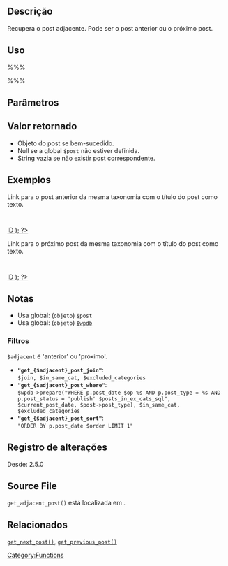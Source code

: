 {{Languages|
{{en|Function Reference/get_adjacent_post}}
{{it|Riferimento funzioni/get_adjacent_post}}
{{ko|Function Reference/get_adjacent_post}}
{{ja|関数リファレンス/get_adjacent_post}}
{{pt-br|Referência de Função/get_adjacent_post}}
}}
== Descrição ==
Recupera o post adjacente. Pode ser o post anterior ou o próximo post.

== Uso ==
%%%<?php get_adjacent_post( $in_same_term, $excluded_terms, $previous, $taxonomy ) ?>%%%

== Parâmetros ==
{{Parameter|$in_same_term|boolean|Se o post deve estar no mesmo termo da taxonomia|opcional|false}}
{{Parameter|$excluded_terms|array ou string|Array ou lista separada por vírgulas de termos de IDs excluídos.|opicional|&#39; &#39;}}
{{Parameter|$previous|boolean|Se deseja recuperar o post anterior.|opcional|true}}
{{Parameter|$taxonomy|string|Nome da taxonomia, se $in_same_term for true.|opcional|&#39;category&#39;}}

== Valor retornado ==
* Objeto do post se bem-sucedido.
* Null se a global <tt>$post</tt> não estiver definida.
* String vazia se não existir post correspondente.

== Exemplos ==
Link para o post anterior da mesma taxonomia com o título do post como texto.
  <?php $prev_post = get_adjacent_post( true, &#39;&#39;, true, &#39;taxonomy_slug&#39; ); ?>
  <?php if ( is_a( $prev_post, 'WP_Post' ) ) { ?>
  	<a href="<?php echo get_permalink( $prev_post->ID ); ?>"><?php echo get_the_title( $prev_post->ID ); ?></a>
  <?php } ?>

Link para o próximo post da mesma taxonomia com o título do post como texto.
  <?php $next_post = get_adjacent_post( true, &#39;&#39;, false, &#39;taxonomy_slug&#39; ); ?>
  <?php if ( is_a( $next_post, 'WP_Post' ) ) {  ?>
  	<a href="<?php echo get_permalink( $next_post->ID ); ?>"><?php echo get_the_title( $next_post->ID ); ?></a>
  <?php } ?>

== Notas ==
* Usa global: (<tt>objeto</tt>) <tt>$post</tt>
* Usa global: (<tt>objeto</tt>) [[Class Reference/wpdb|<tt>$wpdb</tt>]]

=== Filtros ===
<tt>$adjacent</tt> é 'anterior' ou 'próximo'.

* <b><tt>"get_{$adjacent}_post_join"</tt></b>:<br /><tt>$join, $in_same_cat, $excluded_categories</tt>
* <b><tt>"get_{$adjacent}_post_where"</tt></b>:<br /><tt>$wpdb->prepare("WHERE p.post_date $op %s AND p.post_type = %s AND p.post_status = 'publish' $posts_in_ex_cats_sql", $current_post_date, $post->post_type), $in_same_cat, $excluded_categories</tt>
* <b><tt>"get_{$adjacent}_post_sort"</tt></b>:<br /><tt>"ORDER BY p.post_date $order LIMIT 1"</tt>

== Registro de alterações ==
Desde: 2.5.0

== Source File ==
<!-- Need links to current source code files -->
<tt>get_adjacent_post()</tt> está localizada em {{Trac|wp-includes/link-template.php}}.

== Relacionados ==
[[Function_Reference/get_next_post|<tt>get_next_post()</tt>]], [[Function_Reference/get_previous_post|<tt>get_previous_post()</tt>]]
<!--
    To Do:
    Need to find related functions.
    Need to create groups of functions and create templates to add them to a page quickly.
    Some functions may be related to many groups of functions.
-->

{{Tag Footer}}

[[Category:Functions]]